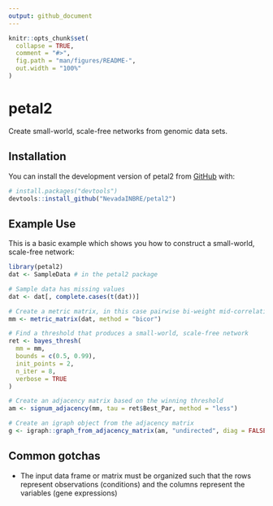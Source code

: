 ```yaml
---
output: github_document
---
```


<!-- README.md is generated from README.Rmd. Please edit that file -->

```r
knitr::opts_chunk$set(
  collapse = TRUE,
  comment = "#>",
  fig.path = "man/figures/README-",
  out.width = "100%"
)
```

# petal2

<!-- badges: start -->
<!-- badges: end -->

Create small-world, scale-free networks from genomic data sets.

## Installation

<!-- You can install the released version of petal2 from [CRAN](https://CRAN.R-project.org) with: -->

<!-- ``` r -->
<!-- install.packages("petal2") -->
<!-- ``` -->

You can install the development version of petal2 from [GitHub](https://github.com/) with:

``` r
# install.packages("devtools")
devtools::install_github("NevadaINBRE/petal2")
```
## Example Use

This is a basic example which shows you how to construct a small-world, scale-free network:

```r
library(petal2)
dat <- SampleData # in the petal2 package

# Sample data has missing values
dat <- dat[, complete.cases(t(dat))]

# Create a metric matrix, in this case pairwise bi-weight mid-correlation
mm <- metric_matrix(dat, method = "bicor")

# Find a threshold that produces a small-world, scale-free network
ret <- bayes_thresh(
  mm = mm, 
  bounds = c(0.5, 0.99),
  init_points = 2,
  n_iter = 8,
  verbose = TRUE
)

# Create an adjacency matrix based on the winning threshold
am <- signum_adjacency(mm, tau = ret$Best_Par, method = "less")

# Create an igraph object from the adjacency matrix
g <- igraph::graph_from_adjacency_matrix(am, "undirected", diag = FALSE)
```

## Common gotchas

- The input data frame or matrix must be organized such that the rows represent observations (conditions) and the columns represent the variables (gene expressions)
